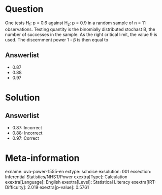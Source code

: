 Question
========

One tests H~1~: p = 0.6 against H~2~: p = 0.9 in a random sample of n = 11 observations. Testing quantity is the binomially distributed stochast B, the number of successes in the sample. As the right critical limit, the value 9 is used. The discernment power 1 - β is then equal to

Answerlist
----------

* 0.87
* 0.88
* 0.97

Solution
========

Answerlist
----------

* 0.87: Incorrect
* 0.88: Incorrect
* 0.97: Correct

Meta-information
================
exname: uva-power-1555-en
extype: schoice
exsolution: 001
exsection: Inferential Statistics/NHST/Power
exextra[Type]: Calculation
exextra[Language]: English
exextra[Level]: Statistical Literacy
exextra[IRT-Difficulty]: 2.019
exextra[p-value]: 0.5761
